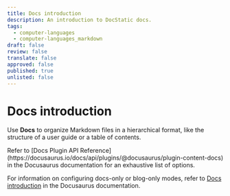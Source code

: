 ```yaml
---
title: Docs introduction
description: An introduction to DocStatic docs.
tags:
  - computer-languages
  - computer-languages_markdown
draft: false
review: false
translate: false
approved: false
published: true
unlisted: false
---
```


# Docs introduction

Use **Docs** to organize Markdown files in a hierarchical format, like the structure of a user guide or a table of contents.

<Admonition type="info" title="Info">
  Refer to [Docs Plugin API Reference](https://docusaurus.io/docs/api/plugins/@docusaurus/plugin-content-docs) in the Docusaurus documentation for an exhaustive list of options.
</Admonition>

For information on configuring docs-only or blog-only modes, refer to [Docs introduction](https://docusaurus.io/docs/docs-introduction) in the Docusaurus documentation.

<DocCardList title="Docs" />
